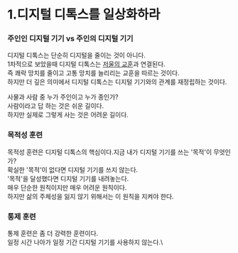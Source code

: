 # 1.디지털 디톡스를 일상화하라

### 주인인 디지털 기기 vs 주인의 디지털 기기 

디지털 디톡스는 단순히 디지털을 줄이는 것이 아니다.\
1차적으로 보았을때 디지털 디톡스는 [저울의 교훈](/life/pain/1)과 연결된다.\
즉 쾌락 망치를 줄이고 고통 망치를 늘리리는 교훈을 따르는 것이다.\
하지만 더 깊은 의미에서 디지털 디톡스는 디지털 기기와의 관계를 재정립하는 것이다.

사물과 사람 중 누가 주인이고 누가 종인가?\
사람이라고 답 하는 것은 쉬운 길이다.\
하지만 실제로 그렇게 사는 것은 어려운 길이다.

### 목적성 훈련

목적성 훈련은 디지털 디톡스의 핵심이다.지금 내가 디지털 기기를 쓰는 '목적'이 무엇인가?\
확실한 '목적'이 없다면 디지털 기기를 쓰지 않는다.\
'목적'을 달성했다면 디지털 기기를 내려놓는다.\
매우 단순한 원칙이지만 매우 어려운 원칙이다.\
하지만 삶의 주체성을 잃지 않기 위해서는 이 원칙을 지켜야 한다.

### 통제 훈련

통제 훈련은 좀 더 강력한 훈련이다.\
일정 시간 나아가 일정 기간 디지털 기기를 사용하지 않는다.\